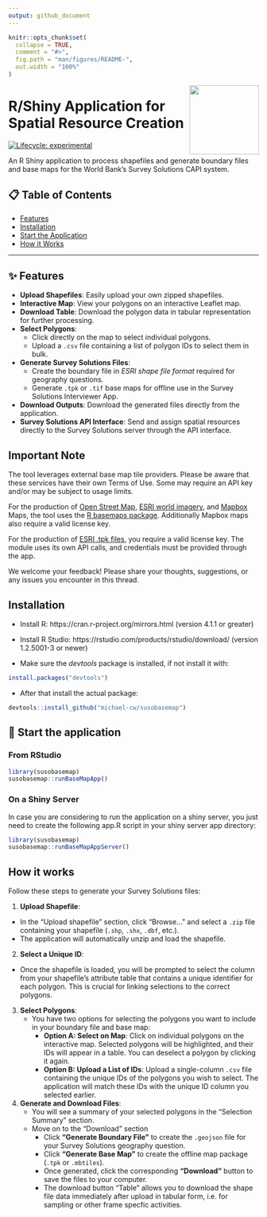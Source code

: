 ```yaml
---
output: github_document
---
```


<!-- README.md is generated from README.Rmd. Please edit that file -->

```r
knitr::opts_chunk$set(
  collapse = TRUE,
  comment = "#>",
  fig.path = "man/figures/README-",
  out.width = "100%"
)
```


<a href='https://docs.mysurvey.solutions/'>
    <img src="man/figures/susospatial.png" align="right" height="139"
    style="float:right; height:139px;"/></a>

# R/Shiny Application for Spatial Resource Creation

<!-- badges: start -->
[![Lifecycle: experimental](https://img.shields.io/badge/lifecycle-experimental-orange.svg)](https://lifecycle.r-lib.org/articles/stages.html#experimental)
<!-- badges: end -->

<div align="justify">

 An R Shiny application to process shapefiles and generate boundary files and base maps for the World Bank's Survey Solutions CAPI system.

## 📋 Table of Contents

- [Features](#-features)
- [Installation](#-installation)
- [Start the Application](#-start-the-application)
- [How it Works](#-how-it-works)

---

## ✨ Features

* **Upload Shapefiles**: Easily upload your own zipped shapefiles.
* **Interactive Map**: View your polygons on an interactive Leaflet map.
* **Download Table**: Download the polygon data in tabular representation for further processing.
* **Select Polygons**:
    * Click directly on the map to select individual polygons.
    * Upload a `.csv` file containing a list of polygon IDs to select them in bulk.
* **Generate Survey Solutions Files**:
    * Create the boundary file in *ESRI shape file format* required for geography questions.
    * Generate `.tpk` or `.tif` base maps for offline use in the Survey Solutions Interviewer App.
* **Download Outputs**: Download the generated files directly from the application.
* **Survey Solutions API Interface**: Send and assign spatial resources directly to the Survey Solutions server through the API interface.




## Important Note

The tool leverages external base map tile providers. Please be aware that these services have their own Terms of Use. Some may require an API key and/or may be subject to usage limits.

For the production of [Open Street Map](https://www.openstreetmap.org/#map=5/38.00/-95.84), [ESRI world imagery](https://www.arcgis.com/home/item.html?id=10df2279f9684e4a9f6a7f08febac2a9), and [Mapbox](https://www.mapbox.com/) Maps, the tool uses the [R basemaps package](https://github.com/16EAGLE/basemaps). Additionally Mapbox maps also require a valid license key.

For the production of [ESRI .tpk files](https://www.esri.com/en-us/arcgis/products/user-types/explore/creator), you require a valid license key. The module uses its own API calls, and credentials must be provided through the app.

We welcome your feedback! Please share your thoughts, suggestions, or any issues you encounter in this thread.






## Installation

* Install R: https://cran.r-project.org/mirrors.html (version 4.1.1 or greater)

* Install R Studio: https://rstudio.com/products/rstudio/download/ (version 1.2.5001-3 or newer)

* Make sure the *devtools* package is installed, if not install it with:

```r
install.packages("devtools")

```


* After that install the actual package:

```r
devtools::install_github("michael-cw/susobasemap")

```

## 🚀 Start the application 

### From RStudio

```r
library(susobasemap)
susobasemap::runBaseMapApp()

```


### On a Shiny Server

In case you are considering to run the application on a shiny server, you just need to create the following app.R script in your shiny server app directory:

```r
library(susobasemap)
susobasemap::runBaseMapAppServer()

```


## How it works

  Follow these steps to generate your Survey Solutions files:
  
  1.  **Upload Shapefile**:
  * In the "Upload shapefile" section, click "Browse..." and select a `.zip` file containing your shapefile (`.shp`, `.shx`, `.dbf`, etc.).
* The application will automatically unzip and load the shapefile.

2.  **Select a Unique ID**:
  * Once the shapefile is loaded, you will be prompted to select the column from your shapefile's attribute table that contains a unique identifier for each polygon. This is crucial for linking selections to the correct polygons.

3.  **Select Polygons**:
    * You have two options for selecting the polygons you want to include in your boundary file and base map:
        * **Option A: Select on Map**: Click on individual polygons on the interactive map. Selected polygons will be highlighted, and their IDs will appear in a table. You can deselect a polygon by clicking it again.
        * **Option B: Upload a List of IDs**: Upload a single-column `.csv` file containing the unique IDs of the polygons you wish to select. The application will match these IDs with the unique ID column you selected earlier.

4.  **Generate and Download Files**:
    * You will see a summary of your selected polygons in the "Selection Summary" section.
    * Move on to the "Download" section
        * Click **"Generate Boundary File"** to create the `.geojson` file for your Survey Solutions geography question.
        * Click **"Generate Base Map"** to create the offline map package (`.tpk` or `.mbtiles`).
        * Once generated, click the corresponding **"Download"** button to save the files to your computer.
        * The download button "Table" allows you to download the shape file data immediately after upload in tabular form, i.e. for sampling or other frame specfic activities.

</div>
